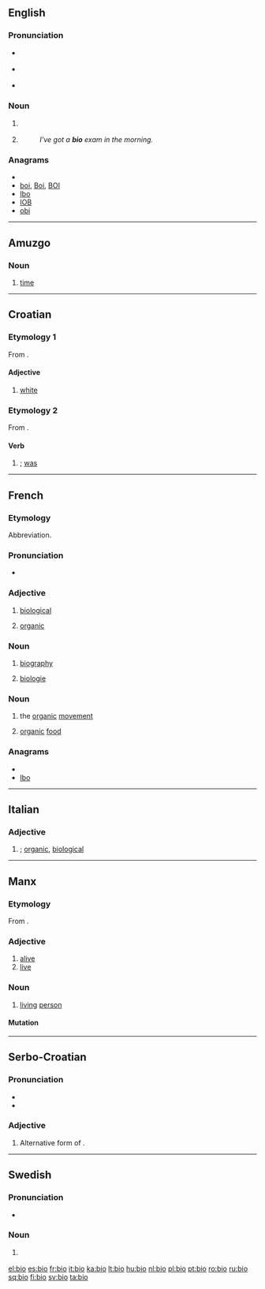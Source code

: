 {{also|bio-|bio.|-bio|Bio.|Bio}}
==English==

===Pronunciation===
* {{a|UK}} {{IPA|ˈbaɪəʊ}} {{SAMPA|"baI@U}}
* {{a|US}} {{IPA|ˈbaɪoʊ}} {{SAMPA|"baIoU}}
* {{rhymes|aɪəʊ}}

===Noun===
{{en-noun}}

# {{informal}} {{form of|Abbreviation|[[biography]]}}
# {{informal}} {{form of|Abbreviation|[[biology]]}}
#: ''I've got a '''bio''' exam in the morning.''

===Anagrams===
* {{alphagram|bio}}
* [[boi#English|boi]], [[Boi#English|Boi]], [[BOI#English|BOI]]
* [[Ibo#English|Ibo]]
* [[IOB#English|IOB]]
* [[obi#English|obi]]

----

==Amuzgo==

===Noun===
{{infl|amu|noun}}

# [[time]]

----

==Croatian==

===Etymology 1===
From {{proto|Slavic|bel|lang=hr}}.

====Adjective====
{{infl|hr|adjective|variant of|bijel}}

# [[white]]

===Etymology 2===
From {{proto|Slavic|bil|lang=hr}}.

====Verb====
{{infl|hr|verb form}}

# {{form of|past tense of the verb|[[biti]]|nodot=1}}; [[was]]

----

==French==

===Etymology===
Abbreviation.

===Pronunciation===
* {{IPA|/bjo/|lang=fr}}

===Adjective===
{{fr-adj|inv=yes}}

# {{colloquial|lang=fr}} [[biological]]
# {{context|food|ecology|lang=fr}} [[organic]]

===Noun===
{{fr-noun|f}}

# {{colloquial|lang=fr}} [[biography]]
# {{colloquial|lang=fr}} [[biologie]]

===Noun===
{{fr-noun|m}}

# {{informal|lang=fr}} the [[organic]] [[movement]]
# {{informal|lang=fr}} [[organic]] [[food]]

===Anagrams===
* {{alphagram|bio}}
* [[Ibo#French|Ibo]]

----

==Italian==

===Adjective===
{{infl|it|adjective|g=inv}}

# {{informal|lang=it}} {{form of|Abbreviation|[[biologico]]|nodot=1}}; [[organic]], [[biological]]

----

==Manx==

===Etymology===
From {{etyl|sga|gv}} {{term|béo|lang=sga}}.

===Adjective===
{{infl|gv|adjective}}

# [[alive]]
# [[live]]

===Noun===
{{infl|gv|noun}} {{g|gv}}

# [[living]] [[person]]

====Mutation====
{{gv mut cons|b|io}}

----

==Serbo-Croatian==

===Pronunciation===
* {{IPA|/bîo/|lang=sh}}
* {{hyphenation|bi|o}}

===Adjective===
{{sh-adj|head=bȉo|def=bijeli|def_a=bijȇlī|comp=bjelji|comp_a=bjèljī|r|био|би̏о}}

# Alternative form of {{term|bijel|bijȇl|lang=sh}}.

----

==Swedish==

===Pronunciation===
* {{audio|Sv-bio.ogg|audio}}

===Noun===
{{sv-noun|g=c|definite singular|bion}}

# {{form of|Short|[[biograf]]|nodot=1}} {{qualifier|that form is used for plurals}}

[[el:bio]]
[[es:bio]]
[[fr:bio]]
[[it:bio]]
[[ka:bio]]
[[lt:bio]]
[[hu:bio]]
[[nl:bio]]
[[pl:bio]]
[[pt:bio]]
[[ro:bio]]
[[ru:bio]]
[[sq:bio]]
[[fi:bio]]
[[sv:bio]]
[[ta:bio]]